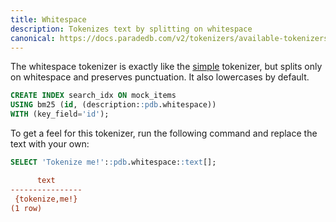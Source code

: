 ```yaml
---
title: Whitespace
description: Tokenizes text by splitting on whitespace
canonical: https://docs.paradedb.com/v2/tokenizers/available-tokenizers/whitespace
---
```


The whitespace tokenizer is exactly like the [simple](/v2/tokenizers/available-tokenizers/simple) tokenizer, but splits only on whitespace and preserves
punctuation. It also lowercases by default.

```sql
CREATE INDEX search_idx ON mock_items
USING bm25 (id, (description::pdb.whitespace))
WITH (key_field='id');
```

To get a feel for this tokenizer, run the following command and replace the text with your own:

```sql
SELECT 'Tokenize me!'::pdb.whitespace::text[];
```

```ini Expected Response
      text
----------------
 {tokenize,me!}
(1 row)
```
